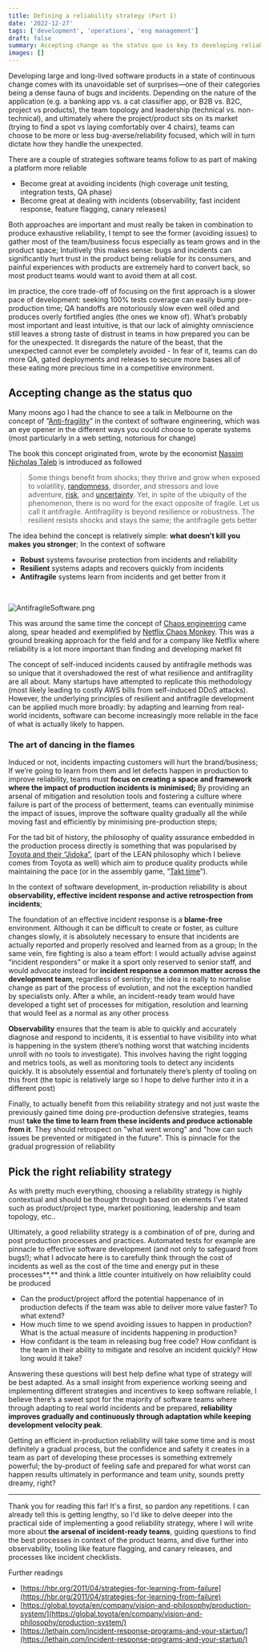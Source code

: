 ```yaml
---
title: Defining a reliability strategy (Part 1)
date: '2022-12-27'
tags: ['development', 'operations', 'eng management']
draft: false
summary: Accepting change as the status quo is key to developing reliable software products. Antifragile/Resilient software teams learn from incidents and get better from them, via a set of techniques that helps teams to react quickly and effectively to incidents all the while maintaining peak performance, and learn from these incidents as a mean to improve reliability.
images: []
---
```


Developing large and long-lived software products in a state of continuous change comes with its unavoidable set of surprises—one of their categories being a dense fauna of bugs and incidents. Depending on the nature of the application (e.g. a banking app vs. a cat classifier app, or B2B vs. B2C, project vs products), the team topology and leadership (technical vs. non-technical), and ultimately where the project/product sits on its market (trying to find a spot vs laying comfortably over 4 chairs), teams can choose to be more or less bug-averse/reliability focused, which will in turn dictate how they handle the unexpected.

There are a couple of strategies software teams follow to as part of making a platform more reliable

- Become great at avoiding incidents (high coverage unit testing, integration tests, QA phase)
- Become great at dealing with incidents (observability, fast incident response, feature flagging, canary releases)

Both approaches are important and must really be taken in combination to produce exhaustive reliability, I tempt to see the former (avoiding issues) to gather most of the team/business focus especially as team grows and in the product space; Intuitively this makes sense: bugs and incidents can significantly hurt trust in the product being reliable for its consumers, and painful experiences with products are extremely hard to convert back, so most product teams would want to avoid them at all cost.

Im practice, the core trade-off of focusing on the first approach is a slower pace of development: seeking 100% tests coverage can easily bump pre-production time; QA handoffs are notoriously slow even well oiled and produces overly fortified angles (the ones we know of). What’s probably most important and least intuitive, is that our lack of almighty omniscience still leaves a strong taste of distrust in teams in how prepared you can be for the unexpected. It disregards the nature of the beast, that the unexpected cannot ever be completely avoided - In fear of it, teams can do more QA, gated deployments and releases to secure more bases all of these eating more precious time in a competitive environment.

## Accepting change as the status quo

Many moons ago I had the chance to see a talk in Melbourne on the concept of “[Anti-fragility](<https://en.wikipedia.org/wiki/Antifragile_(book)>)” in the context of software engineering, which was an eye opener in the different ways you could choose to operate systems (most particularly in a web setting, notorious for change)

The book this concept originated from, wrote by the economist [Nassim Nicholas Taleb](https://en.wikipedia.org/wiki/Nassim_Nicholas_Taleb) is introduced as followed

> Some things benefit from shocks; they thrive and grow when exposed to volatility, [randomness](https://en.wikipedia.org/wiki/Randomness), disorder, and stressors and love adventure, [risk](https://en.wikipedia.org/wiki/Risk), and [uncertainty](https://en.wikipedia.org/wiki/Uncertainty).
> Yet, in spite of the ubiquity of the phenomenon, there is no word for the exact opposite of fragile. Let us call it antifragile. Antifragility is beyond resilience or robustness. The resilient resists shocks and stays the same; the antifragile gets better

The idea behind the concept is relatively simple: **what doesn’t kill you makes you stronger**; In the context of software

- **Robust** systems favourise protection from incidents and reliability
- **Resilient** systems adapts and recovers quickly from incidents
- **Antifragile** systems learn from incidents and get better from it

<br />

![AntifragileSoftware.png](/static/images/dancing-in-the-flames/AntifragileSoftware.png)

This was around the same time the concept of [Chaos engineering](https://en.wikipedia.org/wiki/Chaos_engineering) came along, spear headed and exemplified by [Netflix Chaos Monkey](https://github.com/netflix/chaosmonkey). This was a ground breaking approach for the field and for a company like Netflix where reliability is a lot more important than finding and developing market fit

The concept of self-induced incidents caused by antifragile methods was so unique that it overshadowed the rest of what resilience and antifragility are all about. Many startups have attempted to replicate this methodology (most likely leading to costly AWS bills from self-induced DDoS attacks). However, the underlying principles of resilient and antifragile development can be applied much more broadly: by adapting and learning from real-world incidents, software can become increasingly more reliable in the face of what is actually likely to happen.

### The art of dancing in the flames

Induced or not, incidents impacting customers will hurt the brand/business; If we’re going to learn from them and let defects happen in production to improve reliability, teams must **focus on creating a space and framework where the impact of production incidents is minimised;** By providing an arsenal of mitigation and resolution tools and fostering a culture where failure is part of the process of betterment, teams can eventually minimise the impact of issues, improve the software quality gradually all the while moving fast and efficiently by minimising pre-production steps;

For the tad bit of history, the philosophy of quality assurance embedded in the production process directly is something that was popularised by [Toyota and their “Jidoka”,](https://global.toyota/en/company/vision-and-philosophy/production-system/) (part of the LEAN philosophy which I believe comes from Toyota as well) which aim to produce quality products while maintaining the pace (or in the assembly game, “[Takt time](https://en.wikipedia.org/wiki/Takt_time)”).

In the context of software development, in-production reliability is about **observability, effective incident response and active retrospection from incidents**;

The foundation of an effective incident response is a **blame-free** environment. Although it can be difficult to create or foster, as culture changes slowly, it is absolutely necessary to ensure that incidents are actually reported and properly resolved and learned from as a group; In the same vein, fire fighting is also a team effort: I would actually advise against “incident responders” or make it a sport only reserved to senior staff, and would advocate instead for **incident response a common matter across the development team**, regardless of seniority; the idea is really to normalise change as part of the process of evolution, and not the exception handled by specialists only. After a while, an incident-ready team would have developed a tight set of processes for mitigation, resolution and learning that would feel as a normal as any other process

**Observability** ensures that the team is able to quickly and accurately diagnose and respond to incidents, it is essential to have visibility into what is happening in the system (there’s nothing worst that watching incidents unroll with no tools to investigate). This involves having the right logging and metrics tools, as well as monitoring tools to detect any incidents quickly. It is absolutely essential and fortunately there’s plenty of tooling on this front (the topic is relatively large so I hope to delve further into it in a different post)

Finally, to actually benefit from this reliability strategy and not just waste the previously gained time doing pre-production defensive strategies, teams must **take the time to learn from these incidents and produce actionable from it**. They should retrospect on "what went wrong" and "how can such issues be prevented or mitigated in the future". This is pinnacle for the gradual progression of reliability

## Pick the right reliability strategy

As with pretty much everything, choosing a reliability strategy is highly contextual and should be thought through based on elements I’ve stated such as product/project type, market positioning, leadership and team topology, etc..

Ultimately, a good reliability strategy is a combination of of pre, during and post production processes and practices. Automated tests for example are pinnacle to effective software development (and not only to safeguard from bugs!); what I advocate here is to carefully think through the cost of incidents as well as the cost of the time and energy put in these processes**,** and think a little counter intuitively on how reliaiblity could be produced

- Can the product/project afford the potential happenance of in production defects if the team was able to deliver more value faster? To what extend?
- How much time to we spend avoiding issues to happen in production? What is the actual measure of incidents happening in production?
- How confidant is the team in releasing bug free code? How confidant is the team in their ability to mitigate and resolve an incident quickly? How long would it take?

Answering these questions will best help define what type of strategy will be best adapted. As a small insight from experience working seeing and implementing different strategies and incentives to keep software reliable, I believe there’s a sweet spot for the majority of software teams where through adapting to real world incidents and be prepared, **reliability improves gradually and continuously through adaptation while keeping development velocity peak**.

Getting an efficient in-production reliability will take some time and is most definitely a gradual process, but the confidence and safety it creates in a team as part of developing these processes is something extremely powerful; the by-product of feeling safe and prepared for what worst can happen results ultimately in performance and team unity, sounds pretty dreamy, right?

---

Thank you for reading this far! It's a first, so pardon any repetitions. I can already tell this is getting lengthy, so I'd like to delve deeper into the practical side of implementing a good reliability strategy, where I will write more about **the arsenal of incident-ready teams**, guiding questions to find the best processes in context of the product teams, and dive further into observability, tooling like feature flagging, and canary releases, and processes like incident checklists.

Further readings

- [https://hbr.org/2011/04/strategies-for-learning-from-failure](https://hbr.org/2011/04/strategies-for-learning-from-failure)
- [https://global.toyota/en/company/vision-and-philosophy/production-system/](https://global.toyota/en/company/vision-and-philosophy/production-system/)
- [https://lethain.com/incident-response-programs-and-your-startup/](https://lethain.com/incident-response-programs-and-your-startup/)
